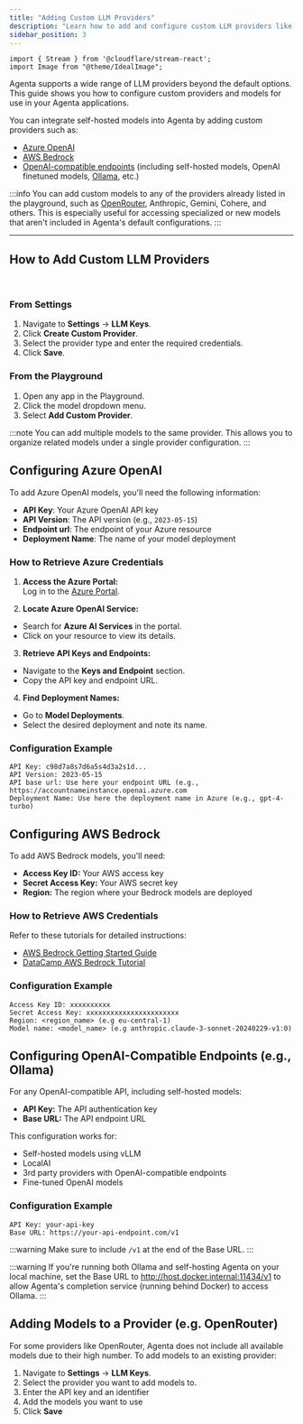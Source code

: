 ```yaml
---
title: "Adding Custom LLM Providers"
description: "Learn how to add and configure custom LLM providers like Azure OpenAI, AWS Bedrock, Ollama, and others to use your own models in Agenta's playground and applications."
sidebar_position: 3
---
```



```mdx-code-block
import { Stream } from '@cloudflare/stream-react';
import Image from "@theme/IdealImage";
```

Agenta supports a wide range of LLM providers beyond the default options. This guide shows you how to configure custom providers and models for use in your Agenta applications.

You can integrate self-hosted models into Agenta by adding custom providers such as:

- [Azure OpenAI](#configuring-azure-openai)
- [AWS Bedrock](#configuring-aws-bedrock)
- [OpenAI-compatible endpoints](#configuring-openai-compatible-endpoints-eg-ollama) (including self-hosted models, OpenAI finetuned models, [Ollama](#configuring-openai-compatible-endpoints-eg-ollama), etc.)


:::info
You can add custom models to any of the providers already listed in the playground, such as [OpenRouter](#adding-models-to-a-provider-eg-openrouter), Anthropic, Gemini, Cohere, and others. This is especially useful for accessing specialized or new models that aren't included in Agenta's default configurations.
:::

---

## How to Add Custom LLM Providers

<Stream controls src="acabccbcc814dc051a54bf2c97ff097c" height="400px" />
<br />

### From Settings

1. Navigate to **Settings** → **LLM Keys**.  
2. Click **Create Custom Provider**.  
3. Select the provider type and enter the required credentials.  
4. Click **Save**.  


### From the Playground

1. Open any app in the Playground.  
2. Click the model dropdown menu.  
3. Select **Add Custom Provider**.  

:::note
You can add multiple models to the same provider. This allows you to organize related models under a single provider configuration.
:::


## Configuring Azure OpenAI

To add Azure OpenAI models, you'll need the following information:

- **API Key**: Your Azure OpenAI API key  
- **API Version**: The API version (e.g., `2023-05-15`)  
- **Endpoint url**: The endpoint of your Azure resource  
- **Deployment Name**: The name of your model deployment  

### How to Retrieve Azure Credentials

1. **Access the Azure Portal:**  
  Log in to the [Azure Portal](https://portal.azure.com).  

2. **Locate Azure OpenAI Service:**  
  - Search for **Azure AI Services** in the portal.  
  - Click on your resource to view its details.  

3. **Retrieve API Keys and Endpoints:**  
  - Navigate to the **Keys and Endpoint** section.  
  - Copy the API key and endpoint URL.  

4. **Find Deployment Names:**  
  - Go to **Model Deployments**.  
  - Select the desired deployment and note its name.  

### Configuration Example

```plaintext
API Key: c98d7a8s7d6a5s4d3a2s1d...
API Version: 2023-05-15
API base url: Use here your endpoint URL (e.g., https://accountnameinstance.openai.azure.com
Deployment Name: Use here the deployment name in Azure (e.g., gpt-4-turbo)
```

## Configuring AWS Bedrock

To add AWS Bedrock models, you'll need:

- **Access Key ID:** Your AWS access key
- **Secret Access Key:** Your AWS secret key
- **Region:** The region where your Bedrock models are deployed

### How to Retrieve AWS Credentials

Refer to these tutorials for detailed instructions:
  - [AWS Bedrock Getting Started Guide](https://docs.aws.amazon.com/bedrock/latest/userguide/getting-started.html)
  - [DataCamp AWS Bedrock Tutorial](https://www.datacamp.com/tutorial/aws-bedrock)


### Configuration Example

```plaintext
Access Key ID: xxxxxxxxxx
Secret Access Key: xxxxxxxxxxxxxxxxxxxxxxx
Region: <region_name> (e.g eu-central-1)
Model name: <model_name> (e.g anthropic.claude-3-sonnet-20240229-v1:0)
```


## Configuring OpenAI-Compatible Endpoints (e.g., Ollama)

For any OpenAI-compatible API, including self-hosted models:

- **API Key:** The API authentication key
- **Base URL:** The API endpoint URL

This configuration works for:
- Self-hosted models using vLLM
- LocalAI
- 3rd party providers with OpenAI-compatible endpoints
- Fine-tuned OpenAI models

### Configuration Example

```
API Key: your-api-key
Base URL: https://your-api-endpoint.com/v1
```

:::warning
Make sure to include `/v1` at the end of the Base URL.
:::

:::warning
If you're running both Ollama and self-hosting Agenta on your local machine, set the Base URL to http://host.docker.internal:11434/v1 to allow Agenta's completion service (running behind Docker) to access Ollama.
:::

## Adding Models to a Provider (e.g. OpenRouter)

For some providers like OpenRouter, Agenta does not include all available models due to their high number. To add models to an existing provider:

1. Navigate to **Settings** → **LLM Keys**.  
2. Select the provider you want to add models to.
3. Enter the API key and an identifier
4. Add the models you want to use 
5. Click **Save**  
